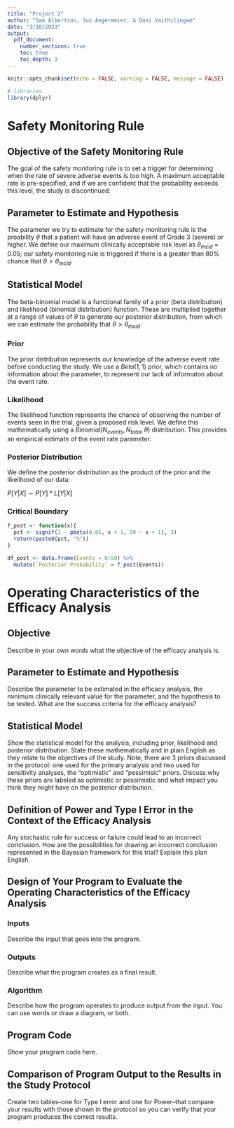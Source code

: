 ```yaml
---
title: "Project 2"
author: "Sam Albertson, Suz Angermeier, & Dani Vaithilingam"
date: "3/10/2023"
output: 
  pdf_document:
    number_sections: true
    toc: true
    toc_depth: 3
---
```


```r
knitr::opts_chunk$set(echo = FALSE, warning = FALSE, message = FALSE)

# libraries
library(dplyr)
```

# Safety Monitoring Rule

## Objective of the Safety Monitoring Rule
The goal of the safety monitoring rule is to set a trigger for determining when the rate of severe adverse events is too high. A maximum acceptable rate is pre-specified, and if we are confident that the probability exceeds this level, the study is discontinued. 

## Parameter to Estimate and Hypothesis
The parameter we try to estimate for the safety monitoring rule is the proability $\theta$ that a patient will have an adverse event of Grade 3 (severe) or higher. We define our maximum clinically acceptable risk level as $\theta_{mcid}$ = 0.05; our safety monitoring rule is triggered if there is a greater than 80% chance that $\theta > \theta_{mcid}$. 

## Statistical Model

The beta-binomial model is a functional family of a prior (beta distribution) and likelihood (binomial distribution) function. These are multiplied together at a range of values of $\theta$ to generate our posterior distribution, from which we can estimate the probability that $\theta > \theta_{mcid}$

### Prior
The prior distribution represents our knowledge of the adverse event rate before conducting the study. We use a $Beta(1,1)$ prior, which contains no information about the parameter, to represent our lack of informaton about the event rate.

### Likelihood
The likelihood function represents the chance of observing the number of events seen in the trial, given a proposed risk level. We define this mathematically using a $Binomial(N_{events}, N_{total}, \theta)$ distribution. This provides an empirical estimate of the event rate parameter.


### Posterior Distribution
We define the posterior distribution as the product of the prior and the likelihood of our data:

$P[Y|X] \sim P[Y] * L[Y | X]$

### Critical Boundary

```r
f_post <- function(x){
  pct <- signif(1 - pbeta(0.05, x + 1, 50 - x + 1), 3)
  return(paste0(pct, "%"))
}

df_post <- data.frame(Events = 0:50) %>%
  mutate(`Posterior Probability` = f_post(Events))
```


\newpage 

# Operating Characteristics of the Efficacy Analysis

## Objective
Describe in your own words what the objective of the efficacy analysis is.

## Parameter to Estimate and Hypothesis
Describe the parameter to be estimated in the efficacy analysis, the minimum clinically relevant value for the parameter, and the hypothesis to be tested. What are the success criteria for the efficacy analysis?

## Statistical Model
Show the statistical model for the analysis, including prior, likelihood and posterior distribution. State these mathematically and in plain English as they relate to the objectives of the study. Note, there are 3 priors discussed in the protocol: one used for the primary analysis and two used for sensitivity analyses, the "optimistic" and "pessimisic" priors. Discuss why these priors are labeled as optimistic or pessimistic and what impact you think they might have on the posterior distribution. 

## Definition of Power and Type I Error in the Context of the Efficacy Analysis
Any stochastic rule for success or failure could lead to an incorrect conclusion. How are the possibilities for drawing an incorrect conclusion represented in the Bayesian framework for this trial? Explain this plan English. 

## Design of Your Program to Evaluate the Operating Characteristics of the Efficacy Analysis

### Inputs 
Describe the input that goes into the program.

### Outputs
Describe what the program creates as a final result.

### Algorithm
Describe how the program operates to produce output from the input. You can use words or draw a diagram, or both.

## Program Code

Show your program code here.

## Comparison of Program Output to the Results in the Study Protocol
Create two tables--one for Type I error and one for Power--that compare your results with those shown in the protocol so you can verify that your program produces the correct results.
